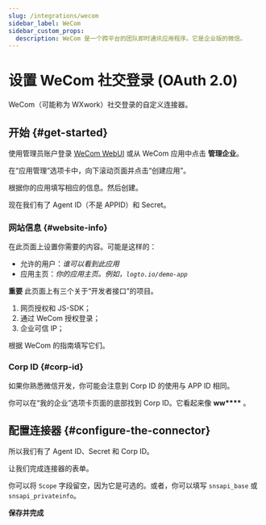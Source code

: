 ```yaml
---
slug: /integrations/wecom
sidebar_label: WeCom
sidebar_custom_props:
  description: WeCom 是一个跨平台的团队即时通讯应用程序。它是企业版的微信。
---
```



# 设置 WeCom 社交登录 (OAuth 2.0)

WeCom（可能称为 WXwork）社交登录的自定义连接器。

<GuideTip />

## 开始 \{#get-started}

使用管理员账户登录 [WeCom WebUI](https://work.weixin.qq.com/) 或从 WeCom 应用中点击 **管理企业**。

在“应用管理”选项卡中，向下滚动页面并点击“创建应用”。

根据你的应用填写相应的信息。然后创建。

现在我们有了 Agent ID（不是 APPID）和 Secret。

### 网站信息 \{#website-info}

在此页面上设置你需要的内容。可能是这样的：

- 允许的用户：_谁可以看到此应用_
- 应用主页：_你的应用主页。例如，`logto.io/demo-app`_

**重要**
此页面上有三个关于“开发者接口”的项目。

1. 网页授权和 JS-SDK；
2. 通过 WeCom 授权登录；
3. 企业可信 IP；

根据 WeCom 的指南填写它们。

### Corp ID \{#corp-id}

如果你熟悉微信开发，你可能会注意到 Corp ID 的使用与 APP ID 相同。

你可以在“我的企业”选项卡页面的底部找到 Corp ID。它看起来像 **ww\*\*\*\*** 。

## 配置连接器 \{#configure-the-connector}

所以我们有了 Agent ID、Secret 和 Corp ID。

让我们完成连接器的表单。

你可以将 `Scope` 字段留空，因为它是可选的。或者，你可以填写 `snsapi_base` 或 `snsapi_privateinfo`。

**保存并完成**